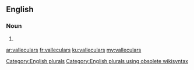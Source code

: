 ==English==

===Noun===
{{head|en}}

# {{plural of|vallecular}}

[[Category:English plurals]][[Category:English plurals using obsolete wikisyntax]]

[[ar:valleculars]]
[[fr:valleculars]]
[[ku:valleculars]]
[[my:valleculars]]